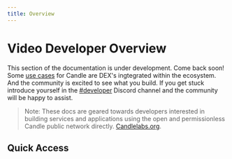 ```yaml
---
title: Overview
---
```


# Video Developer Overview

This section of the documentation is under development. Come back soon! Some
[use cases](/docs/video-developers/core-concepts/use-cases) for Candle are DEX's ingtegrated within
the ecosystem. And the community is excited to see what you build. If you get stuck introduce yourself
in the [#developer](https://discord.gg/) Discord channel and the
community will be happy to assist.

> Note: These docs are geared towards developers interested in building services
> and applications using the open and permissionless Candle public network
> directly.
> [Candlelabs.org](https://candlelabs.org).

## Quick Access

<DocsCardsContainer>
  <DocsCard
    key={1}
    title="Getting Started"
    description="A hands-on introduction to Candle for developers. Recommended for all
new users."
    href="/docs/video-developers/getting-started/overview"
  />
  <DocsCard
    key={2}
    title="How-to Guides"
    description="Practical step-by-step guides to help you achieve a specific goal."
    href="/docs/video-developers/how-to-guides/overview"
  />
  <DocsCard
    key={3}
    title="Core Concepts"
    description="Big-picture explanations of higher-level Candle development concepts."
    href="/docs/video-developers/core-concepts/overview"
  />
  <DocsCard
    key={4}
    title="Reference"
    description="Covers tools, components, commands and resources. Most useful when you need detailed information about Candle APIs."
    href="/docs/video-developers/reference/overview"
  />

</DocsCardsContainer>
